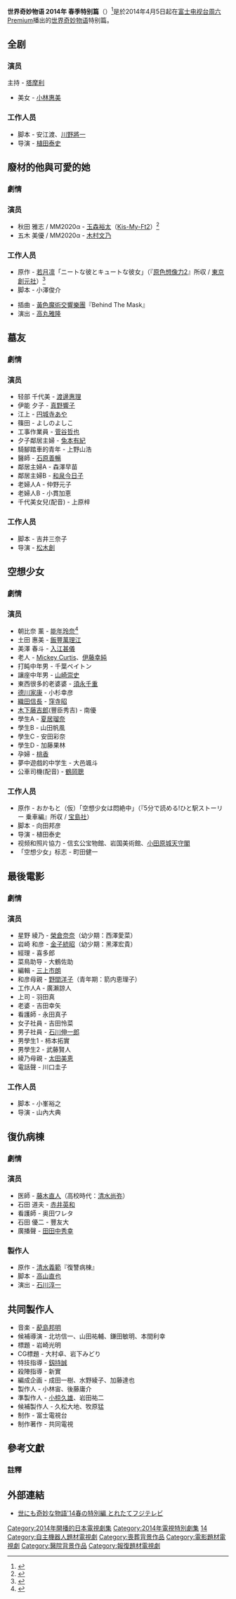 {{noteTA
|G1=JP}}

'''世界奇妙物语 2014年 春季特别篇'''（{{jpn|j=世にも奇妙な物語 2014年 春の特別編|hg=よにもきみょうなものがたり にせんじゅうよんねん はるのとくべつへん|rm=}}）<ref>{{cite web|author =とれたてフジテレビ|url =http://www.fujitv.co.jp/fujitv/news/pub_2014/140325-115.html|title =能年玲奈が空想癖のある歴女を好演！武将姿で初めての殺陣にも挑戦！土曜プレミアム『世にも奇妙な物語'14春の特別編』|date =2014-03-26|accessdate =2014-04-06|deadurl =yes|archiveurl =https://web.archive.org/web/20140331053046/http://www.fujitv.co.jp/fujitv/news/pub_2014/140325-115.html|archivedate =2014-03-31}}</ref>是於2014年4月5日起在[[富士电视台|富士电视台]][[周六Premium|周六Premium]]播出的[[世界奇妙物语|世界奇妙物语]]特别篇。

== 全剧 ==
=== 演员 ===
;主持 - [[塔摩利|塔摩利]]
*美女 - [[小林惠美|小林惠美]]

=== 工作人员=== 
* 脚本 - 安江渡、[[川野將一|川野將一]]
* 导演 - [[植田泰史|植田泰史]]

== 廢材的他與可愛的她 ==
=== 劇情 ===

=== 演员 ===
* 秋田 雅志 / MM2020α - [[玉森裕太|玉森裕太]]（[[Kis-My-Ft2|Kis-My-Ft2]]）<ref>{{cite web|author =web ザ テレビジョン|url =http://news.thetv.jp/article/45744/|title =「世にも奇妙な物語」に能年玲奈、玉森裕太らが初出演。能年はコスプレも！|date =2014-04-01|accessdate =2014-04-06|deadurl =yes|archiveurl =https://web.archive.org/web/20140407084126/http://news.thetv.jp/article/45744/|archivedate =2014-04-07}}</ref>
* 五木 美優 / MM2020α - [[木村文乃|木村文乃]]

=== 工作人员 ===
* 原作 - [[若月凛|若月凛]]「ニートな彼とキュートな彼女」（『[[原色想像力|原色想像力2]]』所収 / [[東京創元社|東京創元社]]）<ref>{{cite web|author =東京創元社 お知らせ|url =http://www.tsogen.co.jp/news/2014/04/14040110.html|title =わかつきひかる「ニートな彼とキュートな彼女」が、フジテレビ「世にも奇妙な物語　'14春の特別編」でドラマ化されます|date =2014-04-01|accessdate =2014-04-06|archive-date =2019-07-31|archive-url =https://web.archive.org/web/20190731164333/http://www.tsogen.co.jp/news/2014/04/14040110.html}}</ref>
* 脚本 - 小澤俊介

* 插曲 - [[黃色魔術交響樂團|黃色魔術交響樂團]]『Behind The Mask』
* 演出 - [[高丸雅隆|高丸雅隆]]

== 墓友 ==
=== 劇情 ===

=== 演员 ===
* 轻部 千代美 - [[渡邊惠理|渡邊惠理]]
* 伊能 夕子 - [[真野響子|真野響子]]
* 江上 - [[円城寺あや|円城寺あや]]
* 篠田 - よしのよしこ
* 工事作業員 - [[菅谷哲也|菅谷哲也]]
* 夕子鄰居主婦 - [[兔本有紀|兔本有紀]]
* 騎腳踏車的青年 - 上野山浩
* 醫師 - [[石原善暢|石原善暢]]
* 鄰居主婦A - 森澤早苗
* 鄰居主婦B - [[和泉今日子|和泉今日子]]
* 老婦人A - 仲野元子
* 老婦人B - 小貫加恵
* 千代美女兒(配音) - 上原梓

=== 工作人员 ===
* 脚本 - 吉井三奈子
* 导演 - [[松木創|松木創]]

== 空想少女 ==
=== 劇情 ===

=== 演员 ===
* 朝比奈 薰 - [[能年玲奈|能年玲奈]]<ref>{{cite web|author =オリコンスタイル|url =http://www.oricon.co.jp/news/2035599/full/|title =能年玲奈、『あまちゃん』後、初ドラマで宮本武蔵に～『世にも奇妙な物語』|date =2014-03-25|accessdate =2014-04-06|archive-date =2021-05-13|archive-url =https://web.archive.org/web/20210513225922/https://www.oricon.co.jp/news/2035599/full/}}</ref>
* 土田 惠美 - [[飯豐萬理江|飯豐萬理江]]
* 美澤 春斗 - [[入江甚儀|入江甚儀]]
* 老人 - [[Mickey_Curtis|Mickey Curtis]]、[[伊藤幸純|伊藤幸純]]
* 打盹中年男 - 千葉ペイトン
* 讓座中年男 - [[山崎崇史|山崎崇史]]
* 東西很多的老婆婆 - [[須永千重|須永千重]]
* [[德川家康|德川家康]] - 小杉幸彦
* [[織田信長|織田信長]] - [[窪寺昭|窪寺昭]]
* [[豐臣秀吉|木下藤吉郎]](豐臣秀吉) - 南優
* 學生A - [[夏居瑠奈|夏居瑠奈]]
* 學生B - 山田帆風
* 學生C - 安田彩奈
* 學生D - 加藤果林
* 孕婦 - [[桃香|桃香]]
* 夢中遊戲的中学生 - 大邑颯斗
* 公車司機(配音) - [[鶴岡聰|鶴岡聰]]

=== 工作人员 ===
* 原作 - おかもと（仮）「空想少女は悶絶中」（『5分で読める!ひと駅ストーリー 乗車編』所収 / [[宝島社|宝島社]]）
* 脚本 - 向田邦彦
* 导演 - 植田泰史
* 视频和照片協力 - 信玄公宝物館、岩国美術館、[[小田原城|小田原城天守閣]]
* 「空想少女」标志 - 町田健一

== 最後電影 ==
=== 劇情 ===

=== 演员 ===
* 星野 綾乃 - [[榮倉奈奈|榮倉奈奈]]（幼少期：西澤愛菜）
* 岩崎 和彦 - [[金子統昭|金子統昭]]（幼少期：黑澤宏貴）
* 經理 - 喜多郎
* 菜鳥助导 - 大鶴佐助
* 編輯 - [[三上市朗|三上市朗]]
* 和彦母親 - [[野間洋子|野間洋子]]（青年期：箭内恵理子）
* 工作人A - 廣瀨諒人
* 上司 - 羽田真
* 老婆 - 吉田幸矢
* 看護師 - 永田真子
* 女子社員 - 吉田怜菜
* 男子社員 - [[石川伸一郎|石川伸一郎]]
* 男學生1 - 柿本拓實
* 男學生2 - 武藤賢人
* 綾乃母親 - [[太田美恵|太田美恵]]
* 電話聲 - 川口圭子

=== 工作人员 ===
* 脚本 - 小峯裕之
* 导演 - 山內大典

== 復仇病棟 ==
=== 劇情 ===

=== 演员 ===
* 医師 - [[藤木直人|藤木直人]]（高校時代：[[清水尚弥|清水尚弥]]）
* 石田 道夫 - [[赤井英和|赤井英和]]
* 看護師 - 奥田ワレタ
* 石田 優二 - 豐友大
* 廣播聲 - [[田田中秀幸|田田中秀幸]]

=== 製作人 ===
* 原作 - [[清水義範|清水義範]]『復讐病棟』
* 脚本 - [[高山直也|高山直也]]
* 演出 - [[石川淳一|石川淳一]]

== 共同製作人 ==
* 音楽 - [[蓜島邦明|蓜島邦明]]
* 候補導演 - 北坊信一、山田祐輔、鎌田敏明、本間利幸
* 標題 - 岩崎光明
* CG標題 - 大村卓、岩下みどり
* 特技指導 - [[釼持誠|釼持誠]]
* 殺陣指導 - 新實
* 編成企画 - 成田一樹、水野綾子、加藤達也
* 製作人 - 小林宙、後藤庸介
* 準製作人 - [[小椋久雄|小椋久雄]]、岩田祐二
* 候補製作人 - 久松大地、牧原猛
* 制作 - 富士電視台
* 制作著作 - 共同電視

== 參考文獻 ==
{{Reflist}}
=== 註釋 ===
{{Reflist|group="注"}}

== 外部連結 ==
* [https://web.archive.org/web/20140331053046/http://www.fujitv.co.jp/fujitv/news/pub_2014/140325-115.html 世にも奇妙な物語'14春の特別編 とれたてフジテレビ]

{{世界奇妙物語}}

{{DEFAULTSORT:Yonimokimyōnamonogatari 2014-nen haru no tokubetsu-hen}}
[[Category:2014年開播的日本電視劇集|Category:2014年開播的日本電視劇集]]
[[Category:2014年電視特別劇集|Category:2014年電視特別劇集]]
[[Category:世界奇妙物語|14]]
[[Category:自主機器人題材電視劇|Category:自主機器人題材電視劇]]
[[Category:喪葬背景作品|Category:喪葬背景作品]]
[[Category:電影題材電視劇|Category:電影題材電視劇]]
[[Category:醫院背景作品|Category:醫院背景作品]]
[[Category:報復題材電視劇|Category:報復題材電視劇]]